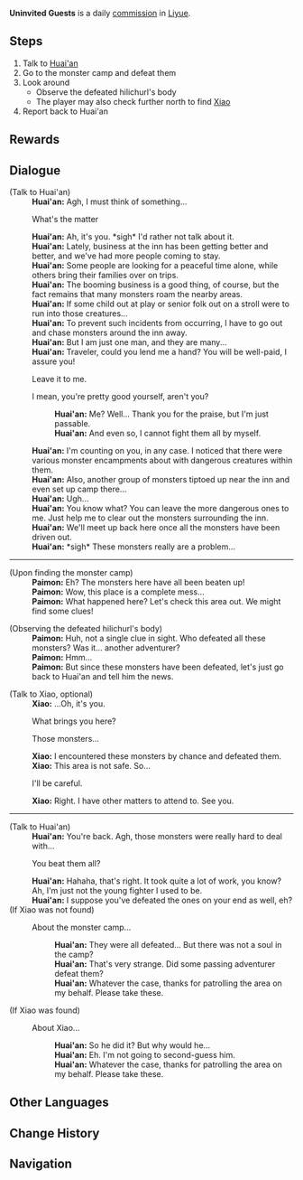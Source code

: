 {{About|the Daily Commission|the Event Quest|Uninvited Guests}}
{{Quest Infobox
|title         = Uninvited Guests
|type          = Commission
|image         = Commission Uninvited Guests (Commission).png
|region        = Liyue
|npc           = Huai'an
|summary       = [[Huai'an]] asks the Traveler to help him patrol and clear out monster camps the area around [[Wangshu Inn]]. However, the Traveler finds an unexpected scene, yet Huai'an is still content with the results.
|startLocation = [[Wangshu Inn]], [[Liyue]]
|characters    = Huai'an; Paimon; Traveler; Xiao
|other         = 
*AR-Dependent Rewards
}}
'''Uninvited Guests''' is a daily  [[commission]] in [[Liyue]].

==Steps==
# Talk to [[Huai'an]]
# Go to the monster camp and defeat them
# Look around
#* Observe the defeated hilichurl's body
#* The player may also check further north to find [[Xiao]]
# Report back to Huai'an
<!--
==Notes==-->

==Rewards==
{{Commission Rewards|low}}

==Dialogue==
{{Quest Description|Something seems to be bothering Wangshu Inn's Huai'an...}}
{{Dialogue start}}
;(Talk to Huai'an)
:'''Huai'an:''' Agh, I must think of something...
:{{DIcon}} What's the matter{{sic}}
:'''Huai'an:''' Ah, it's you. *sigh* I'd rather not talk about it.
:'''Huai'an:''' Lately, business at the inn has been getting better and better, and we've had more people coming to stay.
:'''Huai'an:''' Some people are looking for a peaceful time alone, while others bring their families over on trips.
:'''Huai'an:''' The booming business is a good thing, of course, but the fact remains that many monsters roam the nearby areas.
:'''Huai'an:''' If some child out at play or senior folk out on a stroll were to run into those creatures...
:'''Huai'an:''' To prevent such incidents from occurring, I have to go out and chase monsters around the inn away.
:'''Huai'an:''' But I am just one man, and they are many...
:'''Huai'an:''' Traveler, could you lend me a hand? You will be well-paid, I assure you!
:{{DIcon}} Leave it to me.
:{{DIcon}} I mean, you're pretty good yourself, aren't you?
::'''Huai'an:''' Me? Well... Thank you for the praise, but I'm just passable.
::'''Huai'an:''' And even so, I cannot fight them all by myself.
:'''Huai'an:''' I'm counting on you, in any case. I noticed that there were various monster encampments about  with dangerous creatures within them.
:'''Huai'an:''' Also, another group of monsters tiptoed up near the inn and even set up camp there...
:'''Huai'an:''' Ugh...
:'''Huai'an:''' You know what? You can leave the more dangerous ones to me. Just help me to clear out the monsters surrounding the inn.
:'''Huai'an:''' We'll meet up back here once all the monsters have been driven out.
:'''Huai'an:''' *sigh* These monsters really are a problem...
----
;(Upon finding the monster camp)
:'''Paimon:''' Eh? The monsters here have all been beaten up!
:'''Paimon:''' Wow, this place is a complete mess...
:'''Paimon:''' What happened here? Let's check this area out. We might find some clues!

;(Observing the defeated hilichurl's body)
:'''Paimon:''' Huh, not a single clue in sight. Who defeated all these monsters? Was it... another adventurer?
:'''Paimon:''' Hmm...
:'''Paimon:''' But since these monsters have been defeated, let's just go back to Huai'an and tell him the news.

;(Talk to Xiao, optional)
:'''Xiao:''' ...Oh, it's you.
:{{DIcon}} What brings you here?
:{{DIcon}} Those monsters...
:'''Xiao:''' I encountered these monsters by chance and defeated them.
:'''Xiao:''' This area is not safe. So...
:{{DIcon}} I'll be careful.
:'''Xiao:''' Right. I have other matters to attend to. See you.

----

;(Talk to Huai'an)
:'''Huai'an:'''  You're back. Agh, those monsters were really hard to deal with...
:{{DIcon}} You beat them all?
:'''Huai'an:'''  Hahaha, that's right. It took quite a lot of work, you know? Ah, I'm just not the young fighter I used to be.
:'''Huai'an:'''  I suppose you've defeated the ones on your end as well, eh?
;(If Xiao was not found)
:{{DIcon}} About the monster camp...
::'''Huai'an:'''  They were all defeated... But there was not a soul in the camp?
::'''Huai'an:'''  That's very strange. Did some passing adventurer defeat them?
::'''Huai'an:'''  Whatever the case, thanks for patrolling the area on my behalf. Please take these.
;(If Xiao was found)
:{{DIcon}} About Xiao...
::'''Huai'an:''' So he did it? But why would he...
::'''Huai'an:''' Eh. I'm not going to second-guess him.
::'''Huai'an:''' Whatever the case, thanks for patrolling the area on my behalf. Please take these.
{{Dialogue end}}

==Other Languages==
{{Other Languages
|en      = Uninvited Guests
|zhs     = 不速之客
|zhs_rm  = Bùsù zhī Kè
|zht     = 不速之客
|zht_rm  = Bùsù zhī Kè
|zh_tl   = Uninvited Guests
|ja      = 招かれざる客
|ja_rm   = Manekarezaru Kyaku
|ja_tl   = Uninvited Guests
|ko      = 초대하지 않은 손님
|ko_rm   = Chodaehaji Aneun Sonnim
|ko_tl   = Uninvited Guests
|es      = Unos huéspedes no deseados
|es_tl   = Some Unwanted Guests
|fr      = Des invités inattendus
|fr_tl   = Unexpected Guests
|ru      = Незваные гости
|ru_tl   = 
|th      = แขกที่ไม่ได้รับเชิญ
|th_rm   = 
|th_tl   = Uninvited Guests
|vi      = Vị Khách Không Mời
|vi_tl   = Uninvited Guests
|de      = Ungebetene Gäste
|de_tl   = Unbidden Guests
|id      = Tamu Tak Diundang
|id_tl   = Uninvited Guest
|pt      = Visitante Inesperado
|pt_tl   = Unexpected Visitor
}}

==Change History==
{{Change History|2.4}}

==Navigation==
{{Commission Navbox|Liyue|Standalone}}